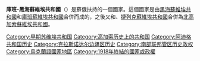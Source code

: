 {{expand|time=2015-01-21T16:45:05+00:00}}
{{unreferenced|time=2015-01-21T16:45:05+00:00}}
'''庫班-黑海蘇維埃共和國'''（{{lang-ru|Кубано-Черноморская Советская Республика}}）是蘇俄扶持的一個國家。這個國家是由[[黑海蘇維埃共和國|黑海蘇維埃共和國]]和[[庫班蘇維埃共和國|庫班蘇維埃共和國]]合併而成的，之後又和{{link-en|斯塔夫羅波里蘇維埃共和國|Stavropol Soviet Republic}}、[[捷列克蘇維埃共和國|捷列克蘇維埃共和國]]合併為[[北高加索蘇維埃共和國|北高加索蘇維埃共和國]]。

{{俄国革命国家}}
[[Category:早期苏维埃共和国|Category:早期苏维埃共和国]]
[[Category:高加索历史上的共和国|Category:高加索历史上的共和国]]
[[Category:阿迪格共和国历史|Category:阿迪格共和国历史]]
[[Category:克拉斯诺达尔边疆区历史|Category:克拉斯诺达尔边疆区历史]]
[[Category:南部联邦管区历史政权|Category:南部联邦管区历史政权]]
[[Category:烏克蘭語國家地區|Category:烏克蘭語國家地區]]
[[Category:1918年終結的國家或政權|Category:1918年終結的國家或政權]]
